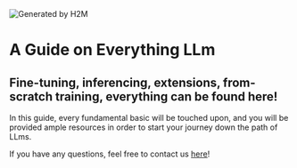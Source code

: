 <Image src="/LOGO.png" alt="Generated by H2M" width={1024} height={1024} />

# A Guide on Everything LLm

## Fine-tuning, inferencing, extensions, from-scratch training, everything can be found here!

In this guide, every fundamental basic will be touched upon, and you will be provided ample resources in order to start your journey down the path of LLms.

If you have any questions, feel free to contact us [here](https://discord.gg/ujZGyRuU)!


 



